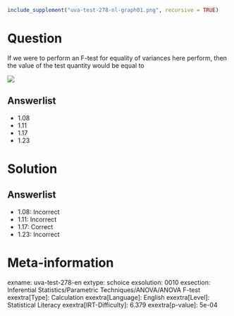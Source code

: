 ```r
include_supplement("uva-test-278-nl-graph01.png", recursive = TRUE)
```

Question
========

If we were to perform an F-test for equality of variances here perform, then the value of the test quantity would be equal to

![](uva-test-278-nl-graph01.png)

Answerlist
----------

* 1.08
* 1.11
* 1.17
* 1.23

Solution
========

Answerlist
----------

* 1.08: Incorrect
* 1.11: Incorrect
* 1.17: Correct
* 1.23: Incorrect

Meta-information
================
exname: uva-test-278-en
extype: schoice
exsolution: 0010
exsection: Inferential Statistics/Parametric Techniques/ANOVA/ANOVA F-test
exextra[Type]: Calculation
exextra[Language]: English
exextra[Level]: Statistical Literacy
exextra[IRT-Difficulty]: 6.379
exextra[p-value]: 5e-04
